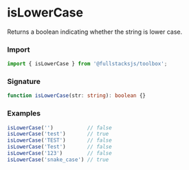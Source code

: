 # isLowerCase

Returns a boolean indicating whether the string is lower case.

### Import

```typescript copy
import { isLowerCase } from '@fullstacksjs/toolbox';
```

### Signature

```typescript copy
function isLowerCase(str: string): boolean {}
```

### Examples

```typescript copy
isLowerCase('')           // false
isLowerCase('test')       // true
isLowerCase('TEST')       // false
isLowerCase('Test')       // false
isLowerCase('123')        // false
isLowerCase('snake_case') // true
```

